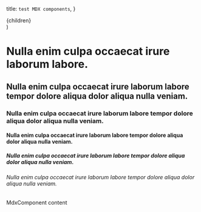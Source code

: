   title: `test MDX components`,
}


  <PageLayout meta={meta}>
    <div className="container">
      <div className="prose max-w-none">{children}</div>
    </div>
  </PageLayout>
)

# Nulla enim culpa occaecat irure laborum labore.

## Nulla enim culpa occaecat irure laborum labore tempor dolore aliqua dolor aliqua nulla veniam.

### Nulla enim culpa occaecat irure laborum labore tempor dolore aliqua dolor aliqua nulla veniam.

#### Nulla enim culpa occaecat irure laborum labore tempor dolore aliqua dolor aliqua nulla veniam.

##### Nulla enim culpa occaecat irure laborum labore tempor dolore aliqua dolor aliqua nulla veniam.

###### Nulla enim culpa occaecat irure laborum labore tempor dolore aliqua dolor aliqua nulla veniam.

<MdxComponent>MdxComponent content</MdxComponent>
